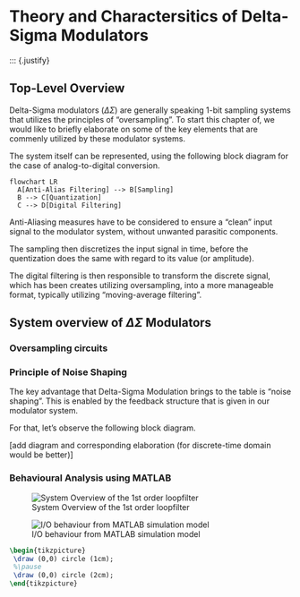 # Theory and Charactersitics of Delta-Sigma Modulators
::: {.justify}


## Top-Level Overview 
Delta-Sigma modulators ($\Delta\Sigma$) are generally speaking 1-bit sampling systems that utilizes the principles of "oversampling".
To start this chapter of, we would like to briefly elaborate on some of the key elements that are commenly utilized by these modulator systems.

The system itself can be represented, using the following block diagram for the case of analog-to-digital conversion.

```{mermaid}
flowchart LR
  A[Anti-Alias Filtering] --> B[Sampling]
  B --> C[Quantization]
  C --> D[Digital Filtering]
```

Anti-Aliasing measures have to be considered to ensure a "clean" input signal to the modulator system, without unwanted parasitic components. 

The sampling then discretizes the input signal in time, before the quentization does the same with regard to its value (or amplitude).

The digital filtering is then responsible to transform the discrete signal, which has been creates utilizing oversampling, into a more manageable format, typically utilizing "moving-average filtering".

## System overview of $\Delta\Sigma$ Modulators

### Oversampling circuits


### Principle of Noise Shaping

The key advantage that Delta-Sigma Modulation brings to the table is "noise shaping". This is enabled by the feedback structure that is given in our modulator system.

For that, let's observe the following block diagram.

[add diagram and corresponding elaboration (for discrete-time domain would be better)]

### Behavioural Analysis using MATLAB

![System Overview of the 1st order loopfilter](figures/theory/Simple_1stOrder_Mod_sys.png){#fig_loopfilter_sys_1st_order}


![I/O behaviour from MATLAB simulation model](figures/theory/2nd_order_behav_output.svg){#opamp_sc_integrator}

```{latex}
\begin{tikzpicture}
 \draw (0,0) circle (1cm);
 %\pause
 \draw (0,0) circle (2cm);
\end{tikzpicture}
```














